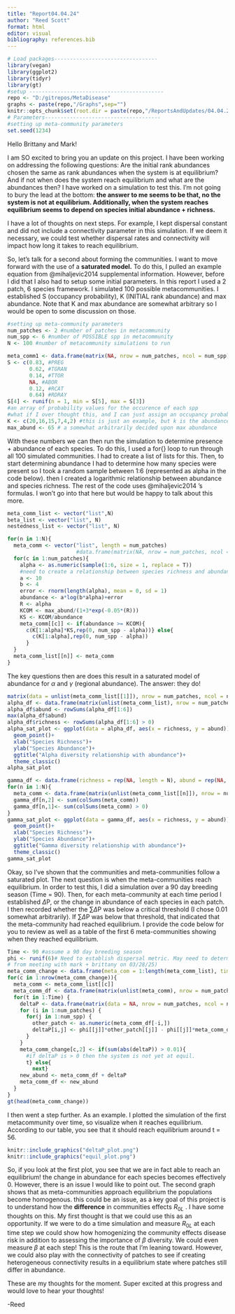 ```yaml
---
title: "Report04.04.24"
author: "Reed Scott"
format: html
editor: visual
bibliography: references.bib
---
```


```r
# Load packages---------------------------------
library(vegan)
library(ggplot2)
library(tidyr)
library(gt)
#setup -------------------------------------------
repo <- "D:/gitrepos/MetaDisease"
graphs <- paste(repo,"/Graphs",sep="")
knitr::opts_chunk$set(root.dir = paste(repo,"/ReportsAndUpdates/04.04.2025"))
# Parameters-------------------------------------
#setting up meta-community parameters
set.seed(1234)
```

Hello Brittany and Mark!

I am SO excited to bring you an update on this project. I have been working on addressing the following questions: Are the initial rank abundances chosen the same as rank abundances when the system is at equilibrium? And if not when does the system reach equilibrium and what are the abundances then? I have worked on a simulation to test this. I'm not going to bury the lead at the bottom: **the answer to me seems to be that, no the system is not at equilibrium. Additionally, when the system reaches equilibrium seems to depend on species initial abundance + richness.**

I have a lot of thoughts on next steps. For example, I kept dispersal constant and did not include a connectivity parameter in this simulation. If we deem it necessary, we could test whether dispersal rates and connectivity will impact how long it takes to reach equilibrium.

So, let's talk for a second about forming the communities. I want to move forward with the use of a **saturated model.** To do this, I pulled an example equation from @mihaljevic2014 supplemental information. However, before I did that I also had to setup some initial parameters. In this report I used a 2 patch, 6 species framework. I simulated 100 possible metacommunities. I established S (occupancy probability), K (INITIAL rank abundance) and max abundance. Note that K and max abundance are somewhat arbitrary so I would be open to some discussion on those.

```r
#setting up meta-community parameters
num_patches <- 2 #number of patches in metacommunity
num_spp <- 6 #number of POSSIBLE spp in metacommunity
N <- 100 #number of metacommunity simulations to run

meta_comm1 <- data.frame(matrix(NA, nrow = num_patches, ncol = num_spp))
S <- c(0.83, #PREG
       0.62, #TGRAN
       0.14, #TTOR
       NA, #ABOR
       0.12, #RCAT
       0.64) #RDRAY
S[4] <- runif(n = 1, min = S[5], max = S[3])
#an array of probability values for the occurence of each spp
#what if I over thought this, and I can just assign an occupancy probability?
K <- c(20,16,15,7,4,2) #this is just an example, but k is the abundance at each rank (i think?)
max_abund <- 65 # a somewhat arbitrarily decided upon max abundance
```

With these numbers we can then run the simulation to determine presence + abundance of each species. To do this, I used a for{} loop to run through all 100 simulated communities. I had to create a list of lists for this. Then, to start determining abundance I had to determine how many species were present so I took a random sample between 1:6 (represented as alpha in the code below). then I created a logarithmic relationship between abundance and species richness. The rest of the code uses @mihaljevic2014 's formulas. I won't go into that here but would be happy to talk about this more.

```r
meta_comm_list <- vector("list",N)
beta_list <- vector("list", N)
nestedness_list <- vector("list", N)

for(n in 1:N){
  meta_comm <- vector("list", length = num_patches)
                      #data.frame(matrix(NA, nrow = num_patches, ncol = num_spp)) #create metacom
  for(c in 1:num_patches){
    alpha <- as.numeric(sample(1:6, size = 1, replace = T))
    #need to create a relationship between species richness and abundance
    a <- 10
    b <- 4
    error <- rnorm(length(alpha), mean = 0, sd = 1)
    abundance <- a*log(b*alpha)+error
    R <- alpha
    KCOM <- max_abund/(1+3*exp(-0.05*(R)))
    KS <- KCOM/abundance
    meta_comm[[c]] <- if(abundance >= KCOM){
      c(K[1:alpha]*KS,rep(0, num_spp - alpha))} else{
        c(K[1:alpha],rep(0, num_spp - alpha))
      }
  }
  meta_comm_list[[n]] <- meta_comm
}
```

The key questions then are does this result in a saturated model of abundance for $\alpha$ and $\gamma$ (regional abundance). The answer: they do!

```r
matrix(data = unlist(meta_comm_list[[1]]), nrow = num_patches, ncol = num_spp, byrow = T)
alpha_df <- data.frame(matrix(unlist(meta_comm_list), nrow = num_patches*N, ncol = num_spp, byrow = T))
alpha_df$abund <- rowSums(alpha_df[1:6])
max(alpha_df$abund)
alpha_df$richness <- rowSums(alpha_df[1:6] > 0)
alpha_sat_plot <- ggplot(data = alpha_df, aes(x = richness, y = abund))+
  geom_point()+ 
  xlab("Species Richness")+
  ylab("Species Abundance")+
  ggtitle("Alpha diversity relationship with abundance")+
  theme_classic()
alpha_sat_plot
```

```r

gamma_df <- data.frame(richness = rep(NA, length = N), abund = rep(NA, length = N))
for(n in 1:N){
  meta_comm <- data.frame(matrix(unlist(meta_comm_list[[n]]), nrow = num_patches, ncol = num_spp, byrow=T))
  gamma_df[n,2] <- sum(colSums(meta_comm))
  gamma_df[n,1]<- sum(colSums(meta_comm) > 0)
}
gamma_sat_plot <- ggplot(data = gamma_df, aes(x = richness, y = abund))+
  geom_point()+ 
  xlab("Species Richness")+
  ylab("Species Abundance")+
  ggtitle("Gamma diversity relationship with abundance")+
  theme_classic()
gamma_sat_plot
```

Okay, so I've shown that the communities and meta-communities follow a saturated plot. The next question is when the meta-communities reach equilibrium. In order to test this, I did a simulation over a 90 day breeding season (Time = 90). Then, for each meta-community at each time period I established $\Delta$P, or the change in abundance of each species in each patch. I then recorded whether the $\sum \Delta$P was below a critical threshold (I chose 0.01 somewhat arbitrarily). If $\sum \Delta$P was below that threshold, that indicated that the meta-community had reached equilibrium. I provide the code below for you to review as well as a table of the first 6 meta-communities showing when they reached equilibrium.

```r
Time <- 90 #assume a 90 day breeding season
phi <- runif(6)# Need to establish dispersal metric. May need to determine more realistic values (see notes
# from meeting with mark + brittany on 03/28/25)
meta_comm_change <- data.frame(meta_com = 1:length(meta_comm_list), time = NA)
for(c in 1:nrow(meta_comm_change)){
  meta_comm <- meta_comm_list[[c]]
  meta_comm_df <- data.frame(matrix(unlist(meta_comm), nrow = num_patches, ncol = num_spp, byrow = T))
  for(t in 1:Time) {
    deltaP <- data.frame(matrix(data = NA, nrow = num_patches, ncol = num_spp))
    for (i in 1:num_patches) {
      for(j in 1:num_spp) {
        other_patch <- as.numeric(meta_comm_df[-i,])
        deltaP[i,j] <- phi[[j]]*other_patch[[j]] - phi[[j]]*meta_comm_df[i,j]
      }
    }
    meta_comm_change[c,2] <- if(sum(abs(deltaP)) > 0.01){ 
      #if deltaP is > 0 then the system is not yet at equil.
      t} else{
        next}
    new_abund <- meta_comm_df + deltaP
    meta_comm_df <- new_abund
  }
}
gt(head(meta_comm_change))

```

I then went a step further. As an example. I plotted the simulation of the first metacommunity over time, so visualize when it reaches equilibrium. According to our table, you see that it should reach equilibrium around t = 56.

```r
knitr::include_graphics("deltaP_plot.png")
knitr::include_graphics("equil_plot.png")
```

So, if you look at the first plot, you see that we are in fact able to reach an equilibrium! the change in abundance for each species becomes effectively 0. However, there is an issue I would like to point out. The second graph shows that as meta-communities approach equilibrium the populations become homogenous. this could be an issue, as a key goal of this project is to understand how the **difference** in communities effects $R_{0L}$ . I have some thoughts on this. My first thought is that we could use this as an opportunity. If we were to do a time simulation and measure $R_{0L}$ at each time step we could show how homogenizing the community effects disease risk in addition to assessing the importance of $\beta$ diversity. We could even measure $\beta$ at each step! This is the route that I'm leaning toward. However, we could also play with the connectivity of patches to see if creating heterogeneous connectivity results in a equilibrium state where patches still differ in abundance.

These are my thoughts for the moment. Super excited at this progress and would love to hear your thoughts!

-Reed

